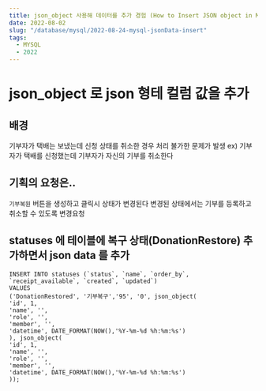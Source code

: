 ```yaml
---
title: json_object 사용해 데이터를 추가 경험 (How to Insert JSON object in MySQL?)
date: 2022-08-02
slug: "/database/mysql/2022-08-24-mysql-jsonData-insert"
tags:
  - MYSQL
  - 2022
---
```



# json_object 로 json 형테 컬럼 값을 추가

## 배경

기부자가 택배는 보냈는데 신청 상태를 취소한 경우 처리 불가한 문제가 발생
ex) 기부자가 택배를 신청했는데 기부자가 자신의 기부를 취소한다

## 기획의 요청은..
`기부복원` 버튼을 생성하고 클릭시 상태가 변경된다
변경된 상태에서는 기부를 등록하고 취소할 수 있도록 변경요청


##  statuses 에 테이블에 복구 상태(DonationRestore) 추가하면서 json data 를 추가
```
INSERT INTO statuses (`status`, `name`, `order_by`, `receipt_available`, `created`, `updated`)
VALUES
('DonationRestored', '기부복구','95', '0', json_object(
'id', 1,
'name', '',
'role', '',
'member', '',
'datetime', DATE_FORMAT(NOW(),'%Y-%m-%d %h:%m:%s')
), json_object(
'id', 1,
'name', '',
'role', '',
'member', '',
'datetime', DATE_FORMAT(NOW(),'%Y-%m-%d %h:%m:%s')
));

```




